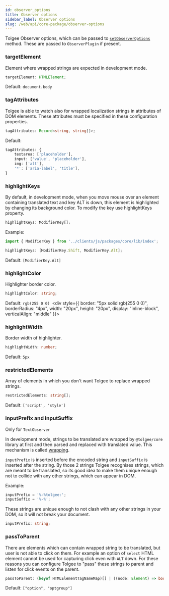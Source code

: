 ```yaml
---
id: observer_options
title: Observer options
sidebar_label: Observer options
slug: /web/api/core-package/observer-options
---
```


Tolgee Observer options, which can be passed to [`setObserverOptions`](./tolgee#setobserveroptions) method.
These are passed to `ObserverPlugin` if present.

### targetElement

Element where wrapped strings are expected in development mode.

```ts
targetElement: HTMLElement;
```

Default: `document.body`

### tagAttributes

Tolgee is able to watch also for wrapped localization strings in attributes of DOM elements.
These attributes must be specified in these configuration properties.

```ts
tagAttributes: Record<string, string[]>;
```

Default:

```ts
tagAttributes: {
    textarea: ['placeholder'],
    input: ['value', 'placeholder'],
    img: ['alt'],
    '*': ['aria-label', 'title'],
}
```

### highlightKeys

By default, in development mode, when you move mouse over an element containing translated text and key ALT is down, this element is highlighted by changing its background color. To modify the key use highlightKeys property.

```ts
highlightKeys: ModifierKey[];
```

Example:

```ts
import { ModifierKey } from '../clients/js/packages/core/lib/index';

highlightKeys: [ModifierKey.Shift, ModifierKey.Alt];
```

Default: `[ModifierKey.Alt]`

### highlightColor

Highlighter border color.

```ts
highlightColor: string;
```

Default: `rgb(255 0 0)`&nbsp;&nbsp;<div style={{
border: "5px solid rgb(255 0 0)",
borderRadius: "4px",
width: "20px",
height: "20px",
display: "inline-block",
verticalAlign: "middle"
}}></div>

### highlightWidth

Border width of highlighter.

```ts
highlightWidth: number;
```

Default: `5px`

### restrictedElements

Array of elements in which you don't want Tolgee to replace wrapped strings.

```ts
restrictedElements: string[];
```

Default: `['script', 'style']`

### inputPrefix and inputSuffix

Only for `TextObserver`

In development mode, strings to be translated are wrapped by `@tolgee/core` library at first and then parsed and replaced with
translated value. This mechanism is called [wrapping](/docs/web/wrapping).

`inputPrefix` is inserted before the encoded string and `inputSuffix` is inserted after the string. By those 2 strings
Tolgee recognises strings, which are meant to be translated, so its good idea to make them unique enough not to collide
with any other strings, which can appear in DOM.

Example:

```typescript
inputPrefix = '%-%tolgee:';
inputSuffix = '%-%';
```

These strings are unique enough to not clash with any other strings in your DOM, so it will not break your document.

```ts
inputPrefix: string;
```

### passToParent

There are elements which can contain wrapped string to be translated, but user is not able to click on them. For example
an option of `select` HTML element cannot be used for capturing click even with `ALT` down. For these reasons you can
configure Tolgee to "pass" these strings to parent and listen for click events on the parent.

```ts
passToParent: (keyof HTMLElementTagNameMap)[] | ((node: Element) => boolean);
```

Default: `["option", "optgroup"]`
